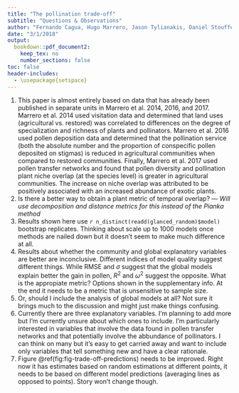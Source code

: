 ```yaml
---
title: "The pollination trade-off"
subtitle: "Questions & Observations"
author: "Fernando Cagua, Hugo Marrero, Jason Tylianakis, Daniel Stouffer"
date: "3/1/2018"
output: 
  bookdown::pdf_document2: 
    keep_tex: no
    number_sections: false
toc: false
header-includes:
  - \usepackage{setspace}
---
```


\onehalfspacing

1. This paper is almost entirely based on data that has already been published in separate units in Marrero et al. 2014, 2016, and 2017. 
Marrero et al. 2014 used visitation data and determined that land uses (agricultural vs. restored) was correlated to differences on the degree of specialization and richness of plants and pollinators.
Marrero et al. 2016 used pollen deposition data and determined that the pollination service (both the absolute number and the proportion of conspecific pollen deposited on stigmas) is reduced in agricultural communities when compared to restored communities.
Finally, Marrero et al. 2017 used pollen transfer networks and found that pollen diversity and pollination plant niche overlap (at the species level) is greater in agricultural communities. 
The increase on niche overlap was attributed to be positively associated with an increased abundance of exotic plants.
2. Is there a better way to obtain a plant metric of temporal overlap? --- *Will use decomposition and distance metrics for this instead of the Pianka method*
3. Results shown here use `r n_distinct(readd(glanced_random)$model)` bootstrap replicates. Thinking about scale up to 1000 models once methods are nailed down but it doesn't seem to make much difference at all. 
4. Results about whether the community and global explanatory variables are better are inconclusive. Different indices of model quality suggest different things. While RMSE and $\sigma$ suggest that the global models explain better the gain in pollen, $R^2$ and $\omega^2$ suggest the opposite. What is the appropiate metric? Options shown in the supplementary info. At the end it needs to be a metric that is unsensitive to sample size. 
5. Or, should I include the analysis of global models at all? Not sure it brings much to the discussion and might just make things confusing.
6. Currently there are three explanatory variables. I'm planning to add more but I'm currently unsure about which ones to include. I'm particularly interested in variables that involve the data found in pollen transfer networks and that potentially involve the abbundance of pollinators. I can think on many but it's easy to get carried away and want to include only variables that tell something new and have a clear rationale. 
7. Figure \@ref(fig:fig-trade-off-predictions) needs to be improved. Right now it has estimates based on random estimations at different points, it needs to be based on different model predictions (averaging lines as opposed to points). Story won't change though.
